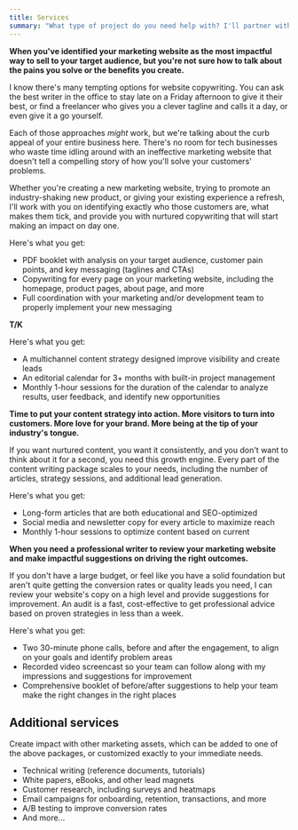 ```yaml
---
title: Services
summary: "What type of project do you need help with? I'll partner with you to create concise and impactful writing that inspires tangible outcomes for your business."
---
```


<Package type="Website copywriting" price="$5,000 - $10,000">

**When you've identified your marketing website as the most impactful way to sell to your target audience, but you're
not sure how to talk about the pains you solve or the benefits you create.**

I know there's many tempting options for website copywriting. You can ask the best writer in the office to stay late on
a Friday afternoon to give it their best, or find a freelancer who gives you a clever tagline and calls it a day, or
even give it a go yourself.

Each of those approaches _might_ work, but we're talking about the <span class="text-green font-semibold">curb appeal of
your entire business here</span>. There's no room for tech businesses who waste time idling around with an ineffective marketing website that doesn't tell a compelling story of how you'll solve your customers' problems.

Whether you're creating a new marketing website, trying to promote an industry-shaking new product, or giving your
existing experience a refresh, I'll work with you on identifying exactly who those customers are, what makes them tick,
and provide you with nurtured copywriting that will start making an impact on day one.

Here's what you get:

- PDF booklet with analysis on your target audience, customer pain points, and key messaging (taglines and CTAs)
- Copywriting for every page on your marketing website, including the homepage, product pages, about page, and more
- Full coordination with your marketing and/or development team to properly implement your new messaging

</Package>

<Package type="Content strategy" price="$3,000 - $5,000">

**T/K**

Here's what you get:

- A multichannel content strategy designed improve visibility and create leads
- An editorial calendar for 3+ months with built-in project management
- Monthly 1-hour sessions for the duration of the calendar to analyze results, user feedback, and identify new
  opportunities

</Package>

<Package type="Content writing" price="$1,000/mo - $5,000+/mo">

**Time to put your content strategy into action. More visitors to turn into customers. More love for your brand. More
being at the tip of your industry's tongue.**

If you want nurtured content, you want it consistently, and you don't want to think about it for a second, you need this
growth engine. Every part of the content writing package scales to your needs, including the number of articles,
strategy sessions, and additional lead generation.

Here's what you get:

- Long-form articles that are both educational and SEO-optimized
- Social media and newsletter copy for every article to maximize reach
- Monthly 1-hour sessions to optimize content based on current

</Package>

<Package type="Website audit" price="$599 (paid upfront)">

**When you need a professional writer to review your marketing website and make impactful suggestions on driving the
right outcomes.**

If you don't have a large budget, or feel like you have a solid foundation but aren't quite getting the conversion rates
or quality leads you need, I can review your website's copy on a high level and provide suggestions for improvement. An
audit is a fast, cost-effective to get professional advice based on proven strategies in less than a week.

Here's what you get:

- Two 30-minute phone calls, before and after the engagement, to align on your goals and identify problem areas
- Recorded video screencast so your team can follow along with my impressions and suggestions for improvement
- Comprehensive booklet of before/after suggestions to help your team make the right changes in the right places

</Package>

## Additional services

Create impact with other marketing assets, which can be added to one of the above packages, or customized exactly to
your immediate needs.

- Technical writing (reference documents, tutorials)
- White papers, eBooks, and other lead magnets
- Customer research, including surveys and heatmaps
- Email campaigns for onboarding, retention, transactions, and more
- A/B testing to improve conversion rates
- And more...
